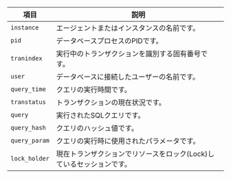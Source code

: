 | 項目            | 説明                                    |
| ------------- | ------------------------------------- |
| `instance`    | エージェントまたはインスタンスの名前です。                 |
| `pid`         | データベースプロセスのPIDです。                     |
| `tranindex`   | 実行中のトランザクションを識別する固有番号です。              |
| `user`        | データベースに接続したユーザーの名前です。                 |
| `query_time`  | クエリの実行時間です。                           |
| `transtatus`  | トランザクションの現在状況です。                      |
| `query`       | 実行されたSQLクエリです。                        |
| `query_hash`  | クエリのハッシュ値です。                          |
| `query_param` | クエリの実行時に使用されたパラメータです。                 |
| `lock_holder` | 現在トランザクションでリソースをロック(Lock)しているセッションです。 |
